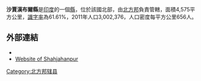 '''沙賈漢布爾縣'''是[[印度|印度]]的一個[[縣|縣]]，位於該國北部，由[[北方邦|北方邦]]負責管轄，面積4,575平方公里，[[識字率|識字率]]為61.61%，2011年人口3,002,376，人口密度每平方公里656人。

==外部連結==
* {{official website|http://shahjahanpur.nic.in/}}
* [http://www.shahjahanpur.in Website of Shahjahanpur] {{Wayback|url=http://www.shahjahanpur.in/ |date=20170926041747 }}

{{coord|28|00|N|79|50|E|display=title|region:IN_type:adm2nd_source:GNS-enwiki}}

{{北方邦行政区划小作品}}
[[Category:北方邦辖县|Category:北方邦辖县]]